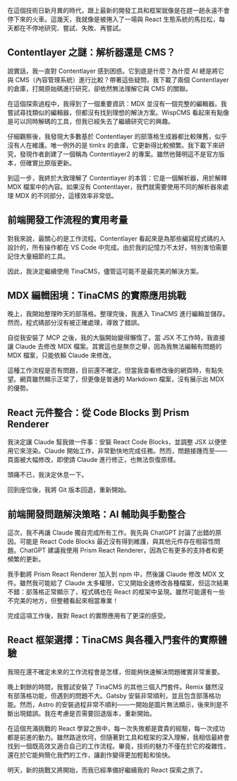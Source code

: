在這個技術日新月異的時代，跟上最新的開發工具和框架就像是在趕一趟永遠不會停下來的火車。這幾天，我就像是被捲入了一場與 React 生態系統的馬拉松，每天都在不停地研究、嘗試、失敗、再嘗試。

## Contentlayer 之謎：解析器還是 CMS？

說實話，我一直對 Contentlayer 感到困惑。它到底是什麼？為什麼 AI 總是將它與 CMS（內容管理系統）進行比較？帶著這些疑問，我下載了兩個 Contentlayer 的倉庫，打開原始碼進行研究，卻依然無法理解它與 CMS 的關聯。

在這個探索過程中，我得到了一個重要資訊：MDX 並沒有一個完整的編輯器。我嘗試尋找類似的編輯器，但都沒有找到理想的解決方案。WispCMS 看起來有點像是可以同時解碼的工具，但我已經失去了繼續研究它的興趣。

仔細觀察後，我發現大多數基於 Contentlayer 的部落格生成器都比較陳舊，似乎沒有人在維護。唯一例外的是 timlrx 的倉庫，它更新得比較頻繁。我下載下來研究，發現作者創建了一個稱為 Contentlayer2 的專案。雖然他聲明這不是官方版本，但確實比原版更新。

到這一步，我終於大致理解了 Contentlayer 的本質：它是一個解析器，用於解釋 MDX 檔案中的內容。如果沒有 Contentlayer，我們就需要使用不同的解析器來處理 MDX 的不同部分，這樣效率非常低。

## 前端開發工作流程的實用考量

對我來說，最關心的是工作流程。Contentlayer 看起來是為那些編寫程式碼的人設計的，所有操作都在 VS Code 中完成。由於我的記憶力不太好，特別害怕需要記住大量細節的工具。

因此，我決定繼續使用 TinaCMS，儘管這可能不是最完美的解決方案。

## MDX 編輯困境：TinaCMS 的實際應用挑戰

晚上，我開始整理昨天的部落格。整理完後，我進入 TinaCMS 進行編輯並儲存。然而，程式碼部分沒有被正確處理，導致了錯誤。

自從我安裝了 MCP 之後，我的大腦開始變得懶惰了。當 JSX 不工作時，我直接讓 Claude 去修改 MDX 檔案。其實這也是無奈之舉，因為我無法編輯有問題的 MDX 檔案，只能依賴 Claude 來修改。

這種工作流程是否有問題，目前還不確定。但當我查看修改後的網頁時，有點失望。網頁雖然顯示正常了，但更像是普通的 Markdown 檔案，沒有展示出 MDX 的優勢。

## React 元件整合：從 Code Blocks 到 Prism Renderer

我決定讓 Claude 幫我做一件事：安裝 React Code Blocks，並調整 JSX 以便使用它來渲染。Claude 開始工作，非常勤快地完成任務。然而，問題接踵而至——頁面被大幅修改，即使請 Claude 進行修正，也無法恢復原樣。

頭痛不已，我決定休息一下。

回到座位後，我將 Git 版本回退，重新開始。

## 前端開發問題解決策略：AI 輔助與手動整合

這次，我不再讓 Claude 獨自完成所有工作。我先與 ChatGPT 討論了出錯的原因。可能是 React Code Blocks 最近沒有得到維護，與其他元件存在相容性問題。ChatGPT 建議我使用 Prism React Renderer，因為它有更多的支持者和更頻繁的更新。

我手動將 Prism React Renderer 加入到 npm 中，然後讓 Claude 修改 MDX 文件。雖然我可能給了 Claude 太多權限，它又開始全速修改各種檔案，但這次結果不錯：部落格正常顯示了，程式碼也在 React 的框架中呈現。雖然可能還有一些不完美的地方，但整體看起來相當專業！

完成這項工作後，我對 React 的實際應用有了更深的感受。

## React 框架選擇：TinaCMS 與各種入門套件的實際體驗

我現在還不確定未來的工作流程會是怎樣，但能夠快速解決問題確實非常重要。

晚上剩餘的時間，我嘗試安裝了 TinaCMS 的其他三個入門套件。Remix 雖然沒有部落格功能，但遇到的問題不大。Gatsby 安裝非常順利，並且包含部落格功能。然而，Astro 的安裝過程非常不順利——一開始是圖片無法顯示，後來則是不斷出現錯誤。我在考慮是否需要回退版本，重新開始。

在這個充滿挑戰的 React 學習之旅中，每一次失敗都是寶貴的經驗，每一次成功都是前進的動力。雖然路途坎坷，但隨著對工具和框架的深入理解，我相信最終會找到一個既高效又適合自己的工作流程。畢竟，技術的魅力不僅在於它的複雜性，還在於它能夠簡化我們的工作，讓創作變得更加輕鬆和愉快。

明天，新的挑戰又將開始，而我已經準備好繼續我的 React 探索之旅了。
